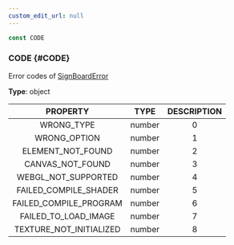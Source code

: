 ```yaml
---
custom_edit_url: null
---
```


```ts
const CODE
```

### CODE {#CODE}

<div className="bulma-tags">

</div>

Error codes of [SignBoardError](SignBoardError)

**Type**: object

|PROPERTY|TYPE|DESCRIPTION|
|:---:|:---:|:---:|
|WRONG_TYPE|number|0|
|WRONG_OPTION|number|1|
|ELEMENT_NOT_FOUND|number|2|
|CANVAS_NOT_FOUND|number|3|
|WEBGL_NOT_SUPPORTED|number|4|
|FAILED_COMPILE_SHADER|number|5|
|FAILED_COMPILE_PROGRAM|number|6|
|FAILED_TO_LOAD_IMAGE|number|7|
|TEXTURE_NOT_INITIALIZED|number|8|

